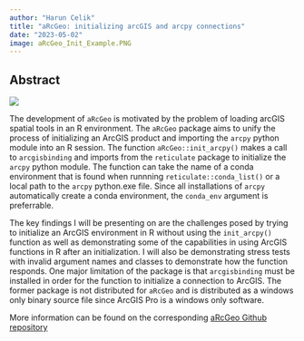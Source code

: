 ```yaml
---
author: "Harun Celik"
title: "aRcGeo: initializing arcGIS and arcpy connections"
date: "2023-05-02"
image: aRcGeo_Init_Example.PNG
---
```

 
 
## Abstract

![](aRcGeo_Init_Example.PNG)

The development of `aRcGeo` is motivated by the problem of loading arcGIS spatial tools in an R environment. The `aRcGeo` package aims to unify the process of initializing an ArcGIS product and importing the `arcpy` python module into an R session. The function `aRcGeo::init_arcpy()` makes a call to `arcgisbinding` and imports from the `reticulate` package to initialize the `arcpy` python module. The function can take the name of a conda environment that is found when runnning `reticulate::conda_list()` or a local path to the `arcpy` python.exe file. Since all installations of `arcpy` automatically create a conda environment, the `conda_env` argument is preferrable. 

The key findings I will be presenting on are the challenges posed by trying to initialize an ArcGIS environment in R without using the `init_arcpy()` function as well as demonstrating some of the capabilities in using ArcGIS functions in R after an initialization. I will also be demonstrating stress tests with invalid argument names and classes to demonstrate how the function responds. One major limitation of the package is that `arcgisbinding` must be installed in order for the function to initialize a connection to ArcGIS. The former package is not distributed for `aRcGeo` and is distributed as a windows only binary source file since ArcGIS Pro is a windows only software.  

More information can be found on the corresponding [aRcGeo Github repository](https://github.com/HarunCelikOtto/aRcGeo)
